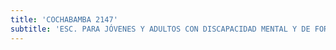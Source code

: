 ```yaml
---
title: 'COCHABAMBA 2147'
subtitle: 'ESC. PARA JÓVENES Y ADULTOS CON DISCAPACIDAD MENTAL Y DE FORMACIÓN INTEGRAL N° 22 P B PALACIOS ALMAFUERTE [A:CR]'
---
```


#
